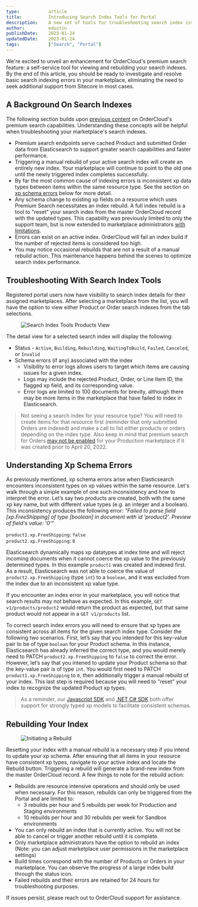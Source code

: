```yaml
---
type:           article
title:          Introducing Search Index Tools for Portal
description:    A new set of tools for troubleshooting search index issues
author:         edustin 
publishDate:    2023-01-24
updatedDate:    2023-01-24
tags:           ["Search", "Portal"]
---
```


We're excited to unveil an enhancement for OrderCloud's premium search feature: a self-service tool for viewing and rebuilding your search indexes. By the end of this article, you should be ready to investigate and resolve basic search indexing errors in your marketplace, eliminating the need to seek additional support from Sitecore in most cases.

## A Background On Search Indexes

The following section builds upon [previous content](/knowledge-base?t=Search) on OrderCloud's premium search capabilities. Understanding these concepts will be helpful when troubleshooting your marketplace's search indexes.

- Premium search endpoints serve cached Product and submitted Order data from Elasticsearch to support greater search capabilities and faster performance.
- Triggering a manual rebuild of your active search index will create an entirely new index. Your marketplace will continue to point to the old one until the newly triggered index completes successfully.
- By far the most common cause of indexing errors is inconsistent xp data types between items within the same resource type. See the section on [xp schema errors](/knowledge-base/search-index-tools#understanding-xp-schema-errors) below for more detail.
- Any schema change to existing xp fields on a resource which uses Premium Search necessitates an index rebuild. A full index rebuild is a tool to "reset" your search index from the master OrderCloud record with the updated types. This capability was previously limited to only the support team, but is now extended to marketplace administrators [with limitations](/knowledge-base/search-index-tools#rebuilding-your-index).
- Errors can exist on an active index. OrderCloud will fail an index build if the number of rejected items is considered too high.
- You may notice occasional rebuilds that are not a result of a manual rebuild action. This maintenance happens behind the scenes to optimize search index performance.

## Troubleshooting With Search Index Tools

Registered portal users now have visibility to search index details for their assigned marketplaces. After selecting a marketplace from the list, you will have the option to view either Product or Order search indexes from the tab selections.
<figure class="blog-figure">
<img src="/images/knowledge-base/inline/search-index-tools/product_index_view.png" alt="Search Index Tools Products View"/>
</figure>

The detail view for a selected search index will display the following:
- Status - `Active`, `Building`, `Rebuilding`, `WaitingToBuild`, `Failed`, `Canceled`, or `Invalid`
- Schema errors (if any) associated with the index
  - Visibility to error logs allows users to target which items are causing issues for a given index. 
  - Logs may include the rejected Product, Order, or Line Item ID, the flagged xp field, and its corresponding value.
  - Error logs are limited to 100 documents for brevity, although there may be more items in the marketplace that have failed to index in Elasticsearch.

>Not seeing a search index for your resource type? You will need to create items for that resource first (reminder that only submitted Orders are indexed) and make a call to list either products or orders depending on the index type. Also keep in mind that premium search for Orders [may not be enabled](/knowledge-base/order-search#how-do-i-test-this) for your Production marketplace if it was created prior to April 20, 2022.

## Understanding Xp Schema Errors

As previously mentioned, xp schema errors arise when Elasticsearch encounters inconsistent types on xp values within the same resource. Let's walk through a simple example of one such inconsistency and how to interpret the error. Let’s say two products are created, both with the same xp key name, but with different value types (e.g. an integer and a boolean). This inconsistency produces the following error:  _"Failed to parse field [xp.FreeShipping] of type [boolean] in document with id 'product2'. Preview of field's value: '0'"_

`product1.xp.FreeShipping`: `false`  
`product2.xp.FreeShipping`: `0`

Elasticsearch dynamically maps xp datatypes at index time and will reject incoming documents when it cannot coerce the xp value to the previously determined types. In this example `product1` was created and indexed first. As a result, Elasticsearch was not able to coerce the value of `product2.xp.FreeShipping` (type `int`) to a `boolean`, and it was excluded from the index due to an inconsistent xp value type. 

If you encounter an index error in your marketplace, you will notice that search results may not behave as expected. In this example, `GET v1/products/product2` would return the product as expected, but that same product would not appear in a `GET v1/products` list.

To correct search index errors you will need to ensure that xp types are consistent across all items for the given search index type. Consider the following two scenarios. First, let’s say that you intended for this key-value pair to be of type `boolean` for your Product schema. In this instance, Elasticsearch has already inferred the correct type, and you would merely need to PATCH `product2.xp.FreeShipping` to `false` to correct the error. However, let’s say that you intened to update your Product schema so that the key-value pair is of type `int`. You would first need to PATCH `product1.xp.FreeShipping` to `0`, then additionally trigger a manual rebuild of your index. This last step is required because you will need to "reset" your index to recognize the updated Product xp types.

>As a reminder, our [Javascript SDK](https://www.npmjs.com/package/ordercloud-javascript-sdk) and [.NET C# SDK](https://www.nuget.org/packages/OrderCloud.SDK/) both offer support for strongly typed xp models to facilitate consistent schemas.


## Rebuilding Your Index

<figure class="blog-figure">
<img src="/images/knowledge-base/inline/search-index-tools/index_rebuild.png" alt="Initiating a Rebuild"/>
</figure>

Resetting your index with a manual rebuild is a necessary step if you intend to update your xp schema. After ensuring that all items in your resource have consistent xp types, navigate to your active index and locate the Rebuild button. Triggering a rebuild will generate a brand-new index from the master OrderCloud record. A few things to note for the rebuild action:
- Rebuilds are resource intensive operations and should only be used when necessary. For this reason, rebuilds can only be triggered from the Portal and are limited to:
  - 3 rebuilds per hour and 5 rebuilds per week for Production and Staging environments
  - 10 rebuilds per hour and 30 rebuilds per week for Sandbox environments
- You can only rebuild an index that is currently active. You will not be able to cancel or trigger another rebuild until it is complete.
- Only marketplace administrators have the option to rebuild an index (Note: you can adjust marketplace user permissions in the marketplace settings)
- Build times correspond with the number of Products or Orders in your marketplace. You can observe the progress of a large index build through the status icon.
- Failed rebuilds and their errors are retained for 24 hours for troubleshooting purposes.


If issues persist, please reach out to OrderCloud support for assistance.

